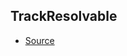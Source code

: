 ## TrackResolvable



- [Source](https://github.com/Androz2091/discord-player/blob/dbbd788/packages/discord-player/src/Structures/Track.ts#L7)